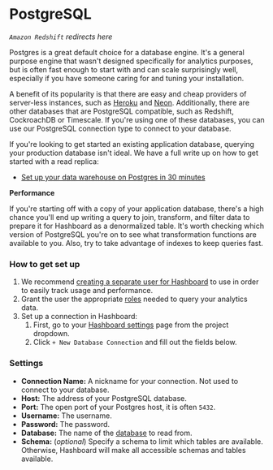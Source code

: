 # PostgreSQL

_`Amazon Redshift` redirects here_

Postgres is a great default choice for a database engine. It's a general purpose engine that wasn't designed specifically for analytics purposes, but is often fast enough to start with and can scale surprisingly well, especially if you have someone caring for and tuning your installation.

A benefit of its popularity is that there are easy and cheap providers of server-less instances, such as [Heroku](https://www.heroku.com/postgres) and [Neon](https://neon.tech). Additionally, there are other databases that are PostgreSQL compatible, such as Redshift, CockroachDB or Timescale. If you're using one of these databases, you can use our PostgreSQL connection type to connect to your database.

If you're looking to get started an existing application database, querying your production database isn't ideal. We have a full write up on how to get started with a read replica:

- [Set up your data warehouse on Postgres in 30 minutes](https://hashboard.com/blog-posts/setup-your-data-warehouse-on-postgres-in-30-minutes)

**Performance**

If you're starting off with a copy of your application database, there's a high chance you'll end up writing a query to join, transform, and filter data to prepare it for Hashboard as a denormalized table. It's worth checking which version of PostgreSQL you're on to see what transformation functions are available to you. Also, try to take advantage of indexes to keep queries fast.

### How to get set up

1. We recommend [creating a separate user for Hashboard](https://www.postgresql.org/docs/current/sql-createuser.html) to use in order to easily track usage and performance.
2. Grant the user the appropriate [roles](https://www.postgresql.org/docs/current/role-membership.html) needed to query your analytics data.
3. Set up a connection in Hashboard:
   1. First, go to your [Hashboard settings](https://hashboard.com/app/p/settings#database_connections) page from the project dropdown.
   2. Click `+ New Database Connection` and fill out the fields below.

### Settings

- **Connection Name:** A nickname for your connection. Not used to connect to your database.
- **Host:** The address of your PostgreSQL database.
- **Port:** The open port of your Postgres host, it is often `5432`.
- **Username:** The username.
- **Password:** The password.
- **Database:** The name of the [database](https://www.postgresql.org/docs/current/ddl-schemas.html) to read from.
- **Schema:** (_optional_) Specify a schema to limit which tables are available. Otherwise, Hashboard will make all accessible schemas and tables available.
